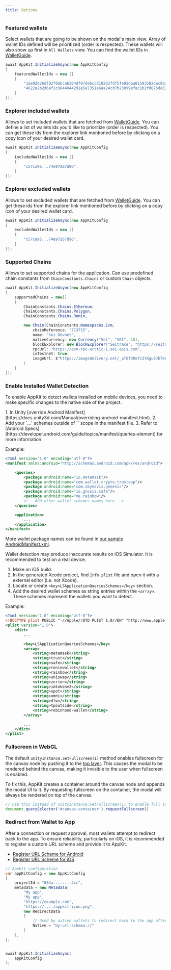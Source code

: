 ```yaml
---
title: Options
---
```


### Featured wallets

Select wallets that are going to be shown on the modal's main view. Array of wallet IDs defined will be prioritized (order is respected). These wallets will also show up first in `All Wallets` view. You can find the wallet IDs in [WalletGuide](https://walletguide.walletconnect.network/).

```csharp
await AppKit.InitializeAsync(new AppKitConfig
{
    featuredWalletIds = new []
    {
        "1ae92b26df02f0abca6304df07debccd18262fdf5fe82daa81593582dac9a369", // Rainbow
        "4622a2b2d6af1c9844944291e5e7351a6aa24cd7b23099efac1b2fd875da31a0", // Trust
    }
});
```

### Explorer included wallets

Allows to set included wallets that are fetched from [WalletGuide](https://walletguide.walletconnect.network/). You can define a list of wallets ids you'd like to prioritize (order is respected). You can get these ids from the explorer link mentioned before by clicking on a copy icon of your desired wallet card.

```csharp
await AppKit.InitializeAsync(new AppKitConfig
{
    includedWalletIds = new []
    {
        "c57ca95...74e97267d96",
    }
});
```

### Explorer excluded wallets

Allows to set excluded wallets that are fetched from [WalletGuide](https://walletguide.walletconnect.network/). You can get these ids from the explorer link mentioned before by clicking on a copy icon of your desired wallet card.

```csharp
await AppKit.InitializeAsync(new AppKitConfig
{
    excludedWalletIds = new []
    {
        "c57ca95...74e97267d96",
    }
});
```

### Supported Chains

Allows to set supported chains for the application. Can use predefined chain constants from `ChainConstants.Chains` or custom `Chain` objects.

```csharp
await AppKit.InitializeAsync(new AppKitConfig
{
    supportedChains = new[]
    {
        ChainConstants.Chains.Ethereum,
        ChainConstants.Chains.Polygon,
        ChainConstants.Chains.Ronin,

        new Chain(ChainConstants.Namespaces.Evm,
            chainReference: "713715",
            name: "Sei Devnet",
            nativeCurrency: new Currency("Sei", "SEI", 18),
            blockExplorer: new BlockExplorer("Seitrace", "https://seitrace.com"),
            rpcUrl: "https://evm-rpc-arctic-1.sei-apis.com",
            isTestnet: true,
            imageUrl: $"https://imagedelivery.net/_aTEfDRm7z3tKgu9JhfeKA/692ed6ba-e569-459a-556a-776476829e00/md"
        )
    }
});
```

### Enable Installed Wallet Detection

To enable AppKit to detect wallets installed on mobile devices, you need to make specific changes to the native side of the project.

<Tabs>
<Tab title="Android">
1. In Unity [override Android Manifest](https://docs.unity3d.com/Manual/overriding-android-manifest.html).
2. Add your `<queries>...</queries>` schemes outside of `<application />` scope in the manifest file.
3. Refer to [Android Specs](https://developer.android.com/guide/topics/manifest/queries-element) for more information.

Example:

```xml
<?xml version="1.0" encoding="utf-8"?>
<manifest xmlns:android="http://schemas.android.com/apk/res/android">

    <queries>
        <package android:name="io.metamask"/>
        <package android:name="com.wallet.crypto.trustapp"/>
        <package android:name="com.skymavis.genesis"/>
        <package android:name="io.gnosis.safe"/>
        <package android:name="me.rainbow"/>
        <!-- Add other wallet schemes names here -->
    </queries>

    <application>
        ...
    </application>
</manifest>
```

More wallet package names can be found in [our sample AndroidManifest.xml](https://github.com/WalletConnect/WalletConnectUnity/blob/project/modal-sample/Assets/Plugins/Android/AndroidManifest.xml).

</Tab>
<Tab title="iOS">
Wallet detection may produce inaccurate results on iOS Simulator. It is recommended to test on a real device.

1. Make an iOS build.
2. In the generated Xcode project, find `Info.plist` file and open it with a external editor (i.e. not Xcode).
3. Locate or create `<key>LSApplicationQueriesSchemes</key>` section.
4. Add the desired wallet schemes as string entries within the `<array>`. These schemes represent the wallets you want to detect.

Example:

```xml
<?xml version="1.0" encoding="utf-8"?>
<!DOCTYPE plist PUBLIC "-//Apple//DTD PLIST 1.0//EN" "http://www.apple.com/DTDs/PropertyList-1.0.dtd">
<plist version="1.0">
    <dict>
        ...

        <key>LSApplicationQueriesSchemes</key>
        <array>
            <string>metamask</string>
            <string>trust</string>
            <string>safe</string>
            <string>roninwallet</string>
            <string>rainbow</string>
            <string>uniswap</string>
            <string>zerion</string>
            <string>imtokenv2</string>
            <string>spot</string>
            <string>omni</string>
            <string>dfw</string>
            <string>tpoutside</string>
            <string>robinhood-wallet</string>
        </array>

        ...
    </dict>
</plist>
```

</Tab>
</Tabs>

### Fullscreen in WebGL

The default `unityInstance.SetFullscreen(1)` method enables fullscreen for the canvas node by pushing
it to the [top layer](https://developer.mozilla.org/en-US/docs/Glossary/Top_layer).
This causes the modal to be rendered behind the canvas, making it invisible to the user when fullscreen is enabled.

To fix this, AppKit creates a container around the canvas node and appends the modal UI to it.
By requesting fullscreen on the container, the modal will always be rendered on top of the canvas.

```javascript
// Use this instead of unityInstance.SetFullscreen(1) to enable full screen
document.querySelector('#canvas-container').requestFullscreen()
```

### Redirect from Wallet to App

After a connection or request approval, most wallets attempt to redirect back to the app.
To ensure reliability, particularly on iOS, it is recommended to register a custom URL scheme and provide it to AppKit.

- [Register URL Scheme for Android](https://docs.unity3d.com/6000.0/Documentation/Manual/deep-linking-android.html)
- [Register URL Scheme for iOS](https://docs.unity3d.com/6000.0/Documentation/Manual/deep-linking-ios.html)

```csharp
// AppKit configuration
var appKitConfig = new AppKitConfig
{
    projectId = "884a........2cc",
    metadata = new Metadata(
        "My app",
        "My app",
        "https://example.com",
        "https://..../appkit-icon.png",
        new RedirectData
        {
            // Used by native wallets to redirect back to the app after approving requests
            Native = "my-url-schema://"
        }
    ),
};


await AppKit.InitializeAsync(
    appKitConfig
);
```
